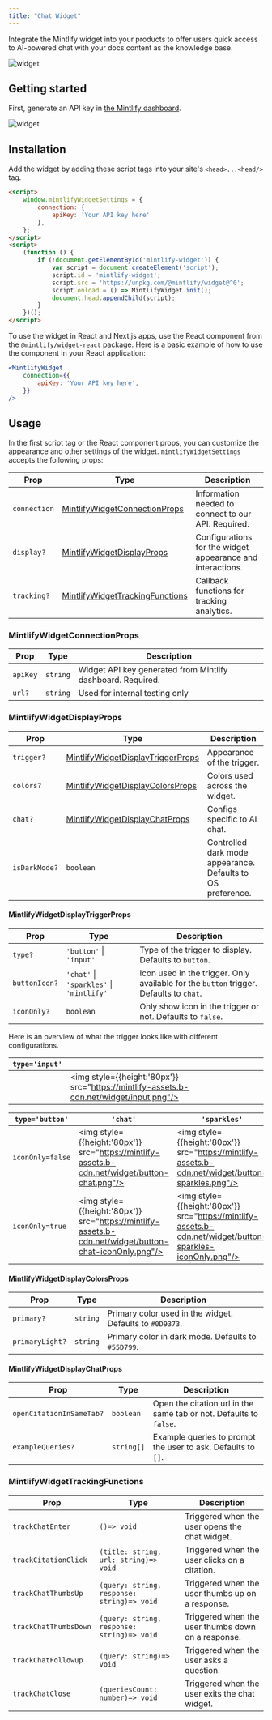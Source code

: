 ```yaml
---
title: "Chat Widget"
---
```


Integrate the Mintlify widget into your products to offer users quick access to AI-powered chat with your docs content as the knowledge base.

![widget](https://mintlify-assets.b-cdn.net/widget/hero.webp)

## Getting started

First, generate an API key in [the Mintlify dashboard](https://dashboard.mintlify.com/chat/widget-auth).

![widget](https://mintlify-assets.b-cdn.net/widget/key.webp)

## Installation

Add the widget by adding these script tags into your site's `<head>...<head/>` tag.

```html
<script>
    window.mintlifyWidgetSettings = {
        connection: {
            apiKey: 'Your API key here'
        },
    };
</script>
<script>
    (function () {
        if (!document.getElementById('mintlify-widget')) {
            var script = document.createElement('script');
            script.id = 'mintlify-widget';
            script.src = 'https://unpkg.com/@mintlify/widget@^0';
            script.onload = () => MintlifyWidget.init();
            document.head.appendChild(script);
        }
    })();
</script>
```

To use the widget in React and Next.js apps, use the React component from the `@mintlify/widget-react` [package](https://www.npmjs.com/package/@mintlify/widget-react). Here is a basic example of how to use the component in your React application:

```jsx
<MintlifyWidget
    connection={{
        apiKey: 'Your API key here',
    }}
/>
```

## Usage

In the first script tag or the React component props, you can customize the appearance and other settings of the widget. `mintlifyWidgetSettings` accepts the following props:

| Prop         | Type                                                                | Description                                                |
| ------------ | ------------------------------------------------------------------- | ---------------------------------------------------------- |
| `connection` | [MintlifyWidgetConnectionProps](#mintlifywidgetconnectionProps)     | Information needed to connect to our API. Required.        |
| `display?`   | [MintlifyWidgetDisplayProps](#mintlifywidgetdisplayProps)           | Configurations for the widget appearance and interactions. |
| `tracking?`  | [MintlifyWidgetTrackingFunctions](#mintlifywidgettrackingfunctions) | Callback functions for tracking analytics.                 |

### MintlifyWidgetConnectionProps

| Prop     | Type     | Description                                                 |
| -------- | -------- | ----------------------------------------------------------- |
| `apiKey` | `string` | Widget API key generated from Mintlify dashboard. Required. |
| `url?` | `string` | Used for internal testing only |

### MintlifyWidgetDisplayProps

| Prop          | Type                                                                    | Description                                                 |
| ------------- | ----------------------------------------------------------------------- | ----------------------------------------------------------- |
| `trigger?`    | [MintlifyWidgetDisplayTriggerProps](#mintlifywidgetdisplaytriggerprops) | Appearance of the trigger.                                  |
| `colors?`     | [MintlifyWidgetDisplayColorsProps](#mintlifywidgetdisplaycolorsprops)   | Colors used across the widget.                              |
| `chat?`       | [MintlifyWidgetDisplayChatProps](#mintlifywidgetdisplaychatprops)       | Configs specific to AI chat.                                |
| `isDarkMode?` | `boolean`                                                               | Controlled dark mode appearance. Defaults to OS preference. |

#### MintlifyWidgetDisplayTriggerProps

| Prop          | Type                                 | Description                                                                            |
| ------------- | ------------------------------------ | -------------------------------------------------------------------------------------- |
| `type?`       | `'button'` \| `'input'`                | Type of the trigger to display. Defaults to `button`.                                  |
| `buttonIcon?` | `'chat'` \| `'sparkles'` \| `'mintlify'` | Icon used in the trigger. Only available for the `button` trigger. Defaults to `chat`. |
| `iconOnly?`   | `boolean`                            | Only show icon in the trigger or not. Defaults to `false`.                             |

Here is an overview of what the trigger looks like with different configurations.

| `type='input'` |                                                              |
| -------------- | ------------------------------------------------------------ |
|                | <img style={{height:'80px'}} src="https://mintlify-assets.b-cdn.net/widget/input.png"/> |

| `type='button'`  | `'chat'`                                                                    | `'sparkles'`                                                                    | `'mintlify'`                                                                    |
| ---------------- | --------------------------------------------------------------------------- | ------------------------------------------------------------------------------- | ------------------------------------------------------------------------------- |
| `iconOnly=false` | <img style={{height:'80px'}} src="https://mintlify-assets.b-cdn.net/widget/button-chat.png"/>        | <img style={{height:'80px'}} src="https://mintlify-assets.b-cdn.net/widget/button-sparkles.png"/>          | <img style={{height:'80px'}} src="https://mintlify-assets.b-cdn.net/widget/button-mintlify.png"/>          |
| `iconOnly=true`  | <img style={{height:'80px'}} src="https://mintlify-assets.b-cdn.net/widget/button-chat-iconOnly.png"/> | <img style={{height:'80px'}} src="https://mintlify-assets.b-cdn.net/widget/button-sparkles-iconOnly.png"/> | <img style={{height:'80px'}} src="https://mintlify-assets.b-cdn.net/widget/button-mintlify-iconOnly.png"/> |

#### MintlifyWidgetDisplayColorsProps

| Prop            | Type     | Description                                              |
| --------------- | -------- | -------------------------------------------------------- |
| `primary?`      | `string` | Primary color used in the widget. Defaults to `#0D9373`. |
| `primaryLight?` | `string` | Primary color in dark mode. Defaults to `#55D799`.       |

#### MintlifyWidgetDisplayChatProps

| Prop                     | Type       | Description                                                        |
| ------------------------ | ---------- | ------------------------------------------------------------------ |
| `openCitationInSameTab?` | `boolean`  | Open the citation url in the same tab or not. Defaults to `false`. |
| `exampleQueries?`        | `string[]` | Example queries to prompt the user to ask. Defaults to `[]`.       |

### MintlifyWidgetTrackingFunctions

| Prop                  | Type                                       | Description                                        |
| --------------------- | ------------------------------------------ | -------------------------------------------------- |
| `trackChatEnter`      | `()=> void`                                | Triggered when the user opens the chat widget.     |
| `trackCitationClick`  | `(title: string, url: string)=> void`      | Triggered when the user clicks on a citation.      |
| `trackChatThumbsUp`   | `(query: string, response: string)=> void` | Triggered when the user thumbs up on a response.   |
| `trackChatThumbsDown` | `(query: string, response: string)=> void` | Triggered when the user thumbs down on a response. |
| `trackChatFollowup`   | `(query: string)=> void`                   | Triggered when the user asks a question.           |
| `trackChatClose`      | `(queriesCount: number)=> void`            | Triggered when the user exits the chat widget.     |
